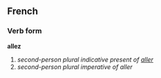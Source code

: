 ==French==
===Verb form===
'''allez'''

# ''second-person plural indicative present of [[aller]]''
# ''second-person plural imperative of aller''